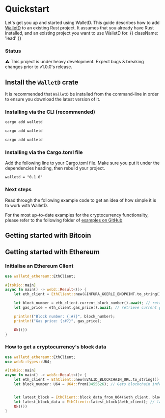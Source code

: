 
# Quickstart

Let's get you up and started using WalletD. This guide describes how to add [WalletD](https://crates.io/) to an existing Rust project. It assumes that you already have Rust installed, and an existing project you want to use WalletD for. {{ className: 'lead' }}

### Status
<Note>
  ⚠️ This project is under heavy development. Expect bugs & breaking changes prior to v1.0.0's release.
</Note>

## Install the `WalletD` crate

It is recommended that `WalletD` be installed from the command-line in order to ensure you download the latest version of it.

### Installing via the CLI (recommended)

<CodeGroup>

```bash {{ title: 'MacOS' }}
cargo add walletd
```

```bash {{ title: 'Windows' }}
cargo add walletd
```

```bash {{ title: 'Linux' }}
cargo add walletd
```

</CodeGroup>

### Installing via the Cargo.toml file

Add the following line to your Cargo.toml file. Make sure you put it under the dependencies heading, then rebuild your project.
```
walletd = "0.1.0"
```

### Next steps

Read through the following example code to get an idea of how simple it is to work with WalletD.

For the most up-to-date examples for the cryptocurrency functionality, please refer to the following folder of [examples on GitHub](non)

## Getting started with Bitcoin



## Getting started with Ethereum

### Initialise an Ethereum Client

```rust
use walletd_ethereum::EthClient;

#[tokio::main]
async fn main() -> web3::Result<()> {
    let eth_client = EthClient::new(&INFURA_GOERLI_ENDPOINT.to_string()); // initialise blockchain client

    let block_number = eth_client.current_block_number().await; // retrieve latest block number
    let gas_price = eth_client.gas_price().await; // retrieve current gas price

    println!("Block number: {:#?}", block_number);
    println!("Gas price: {:#?}", gas_price);

    Ok(())
}
```

### How to get a cryptocurrency's block data

```rust
use walletd_ethereum::EthClient;
use web3::types::U64;

#[tokio::main]
async fn main() -> web3::Result<()> {
    let eth_client = EthClient::new(&VALID_BLOCKCHAIN_URL.to_string()); // instantiate an instance of EthClient
    let block_number: U64 = U64::from(8455626); // Gets blockchain information for a specified block number


    let latest_block = EthClient::block_data_from_U64(&eth_client, block_number); // Gets the block data for the latest block
    let latest_block_data = EthClient::latest_block(&eth_client); // latest_block_data contains data for an Ethereum block
    Ok(())
}
```

